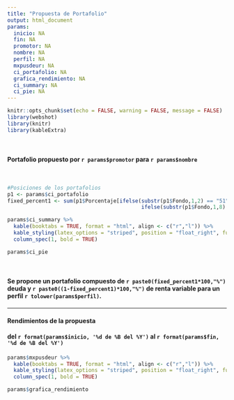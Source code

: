 ```yaml
---
title: "Propuesta de Portafolio"
output: html_document
params:
  inicio: NA
  fin: NA
  promotor: NA
  nombre: NA
  perfil: NA
  mxpusdeur: NA
  ci_portafolio: NA
  grafica_rendimiento: NA
  ci_summary: NA
  ci_pie: NA
---
```


```r

knitr::opts_chunk$set(echo = FALSE, warning = FALSE, message = FALSE)
library(webshot)
library(knitr)
library(kableExtra)

```

<br>

#### Portafolio propuesto por **`r params$promotor`** para **`r params$nombre`**

<br>

```r
#Posiciones de los portafolios
p1 <- params$ci_portafolio
fixed_percent1 <- sum(p1$Porcentaje[ifelse(substr(p1$Fondo,1,2) == "51", TRUE, 
                                           ifelse(substr(p1$Fondo,1,8) == "52-NAVIG",TRUE,FALSE))])

params$ci_summary %>%
  kable(booktabs = TRUE, format = "html", align <- c("r","l")) %>%
  kable_styling(latex_options = "striped", position = "float_right", full_width = FALSE, font_size = 15) %>%
  column_spec(1, bold = TRUE)

params$ci_pie

```

<br>

#### Se propone un portafolio compuesto de `r paste0(fixed_percent1*100,"%")` **deuda** y `r paste0((1-fixed_percent1)*100,"%")` de **renta variable** para un perfil **`r tolower(params$perfil)`**.

---

#### Rendimientos de la propuesta

#### del `r format(params$inicio, '%d de %B del %Y')` al `r format(params$fin, '%d de %B del %Y')`


```r

params$mxpusdeur %>%
  kable(booktabs = TRUE, format = "html", align <- c("r","l")) %>%
  kable_styling(latex_options = "striped", position = "float_right", full_width = FALSE, font_size = 12) %>%
  column_spec(1, bold = TRUE)

params$grafica_rendimiento

```
